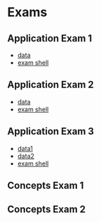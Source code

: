 # Exams {.unnumbered}



## Application Exam 1

- [data](https://dionysus.psych.wisc.edu/610/exams/aggression_data.csv)
- [exam shell](https://dionysus.psych.wisc.edu/610/exams/app_exam_1_shell.qmd)

## Application Exam 2

- [data](https://dionysus.psych.wisc.edu/610/exams/synchrony.csv)
- [exam shell](https://dionysus.psych.wisc.edu/610/exams/app_exam_2_shell.qmd)

## Application Exam 3

- [data1](https://dionysus.psych.wisc.edu/610/exams/Stepping2.dat)
- [data2](https://dionysus.psych.wisc.edu/610/exams/donation.csv)
- [exam shell](https://dionysus.psych.wisc.edu/610/exams/app_exam_3_shell.qmd)

## Concepts Exam 1


## Concepts Exam 2



